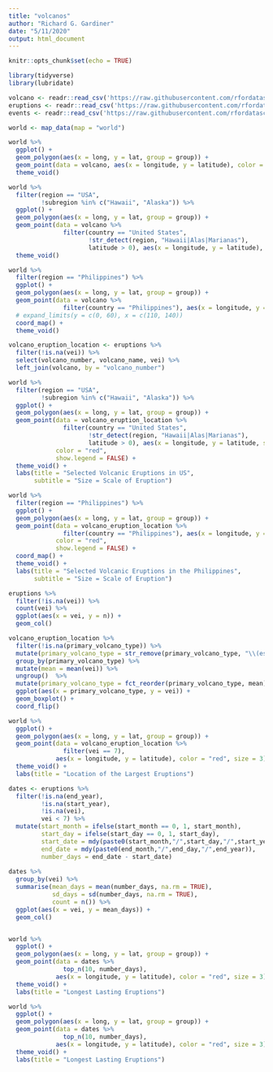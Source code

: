 ```yaml
---
title: "volcanos"
author: "Richard G. Gardiner"
date: "5/11/2020"
output: html_document
---
```


```r
knitr::opts_chunk$set(echo = TRUE)
```


```r
library(tidyverse)
library(lubridate)

volcano <- readr::read_csv('https://raw.githubusercontent.com/rfordatascience/tidytuesday/master/data/2020/2020-05-12/volcano.csv')
eruptions <- readr::read_csv('https://raw.githubusercontent.com/rfordatascience/tidytuesday/master/data/2020/2020-05-12/eruptions.csv')
events <- readr::read_csv('https://raw.githubusercontent.com/rfordatascience/tidytuesday/master/data/2020/2020-05-12/events.csv')

```

```r
world <- map_data(map = "world")

world %>%
  ggplot() +
  geom_polygon(aes(x = long, y = lat, group = group)) +
  geom_point(data = volcano, aes(x = longitude, y = latitude), color = "red") +
  theme_void()

world %>%
  filter(region == "USA",
         !subregion %in% c("Hawaii", "Alaska")) %>%
  ggplot() +
  geom_polygon(aes(x = long, y = lat, group = group)) +
  geom_point(data = volcano %>%
               filter(country == "United States",
                      !str_detect(region, "Hawaii|Alas|Marianas"),
                      latitude > 0), aes(x = longitude, y = latitude), color = "red") +
  theme_void()

world %>%
  filter(region == "Philippines") %>%
  ggplot() +
  geom_polygon(aes(x = long, y = lat, group = group)) +
  geom_point(data = volcano %>%
               filter(country == "Philippines"), aes(x = longitude, y = latitude), color = "red") +
  # expand_limits(y = c(0, 60), x = c(110, 140)) 
  coord_map() +
  theme_void()
```


```r
volcano_eruption_location <- eruptions %>%
  filter(!is.na(vei)) %>%
  select(volcano_number, volcano_name, vei) %>%
  left_join(volcano, by = "volcano_number")

world %>%
  filter(region == "USA",
         !subregion %in% c("Hawaii", "Alaska")) %>%
  ggplot() +
  geom_polygon(aes(x = long, y = lat, group = group)) +
  geom_point(data = volcano_eruption_location %>%
               filter(country == "United States",
                      !str_detect(region, "Hawaii|Alas|Marianas"),
                      latitude > 0), aes(x = longitude, y = latitude, size = vei), 
             color = "red",
             show.legend = FALSE) +
  theme_void() +
  labs(title = "Selected Volcanic Eruptions in US",
       subtitle = "Size = Scale of Eruption")

world %>%
  filter(region == "Philippines") %>%
  ggplot() +
  geom_polygon(aes(x = long, y = lat, group = group)) +
  geom_point(data = volcano_eruption_location %>%
               filter(country == "Philippines"), aes(x = longitude, y = latitude, size = vei),
             color = "red",
             show.legend = FALSE) +
  coord_map() +
  theme_void() +
  labs(title = "Selected Volcanic Eruptions in the Philippines",
       subtitle = "Size = Scale of Eruption")
```


```r
eruptions %>%
  filter(!is.na(vei)) %>%
  count(vei) %>%
  ggplot(aes(x = vei, y = n)) +
  geom_col()

volcano_eruption_location %>%
  filter(!is.na(primary_volcano_type)) %>%
  mutate(primary_volcano_type = str_remove(primary_volcano_type, "\\(es\\)|\\(s\\)")) %>%
  group_by(primary_volcano_type) %>%
  mutate(mean = mean(vei)) %>%
  ungroup()  %>%
  mutate(primary_volcano_type = fct_reorder(primary_volcano_type, mean)) %>%
  ggplot(aes(x = primary_volcano_type, y = vei)) +
  geom_boxplot() +
  coord_flip()
```

```r
world %>%
  ggplot() +
  geom_polygon(aes(x = long, y = lat, group = group)) +
  geom_point(data = volcano_eruption_location %>%
               filter(vei == 7), 
             aes(x = longitude, y = latitude), color = "red", size = 3) +
  theme_void() +
  labs(title = "Location of the Largest Eruptions")
```


```r
dates <- eruptions %>%
  filter(!is.na(end_year),
         !is.na(start_year),
         !is.na(vei),
         vei < 7) %>%
  mutate(start_month = ifelse(start_month == 0, 1, start_month),
         start_day = ifelse(start_day == 0, 1, start_day),
         start_date = mdy(paste0(start_month,"/",start_day,"/",start_year)),
         end_date = mdy(paste0(end_month,"/",end_day,"/",end_year)),
         number_days = end_date - start_date) 
  
dates %>%
  group_by(vei) %>%
  summarise(mean_days = mean(number_days, na.rm = TRUE),
            sd_days = sd(number_days, na.rm = TRUE),
            count = n()) %>%
  ggplot(aes(x = vei, y = mean_days)) +
  geom_col()


world %>%
  ggplot() +
  geom_polygon(aes(x = long, y = lat, group = group)) +
  geom_point(data = dates %>%
               top_n(10, number_days), 
             aes(x = longitude, y = latitude), color = "red", size = 3) +
  theme_void() +
  labs(title = "Longest Lasting Eruptions")
```


```r
world %>%
  ggplot() +
  geom_polygon(aes(x = long, y = lat, group = group)) +
  geom_point(data = dates %>%
               top_n(10, number_days), 
             aes(x = longitude, y = latitude), color = "red", size = 3) +
  theme_void() +
  labs(title = "Longest Lasting Eruptions")
```

